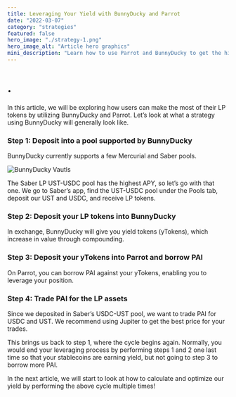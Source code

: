 ```yaml
---
title: Leveraging Your Yield with BunnyDucky and Parrot
date: "2022-03-07"
category: "strategies"
featured: false
hero_image: "./strategy-1.png"
hero_image_alt: "Article hero graphics"
mini_description: "Learn how to use Parrot and BunnyDucky to get the highest yield"
---
```


# .

In this article, we will be exploring how users can make the most of their LP tokens by utilizing BunnyDucky and Parrot.
Let’s look at what a strategy using BunnyDucky will generally look like.


### Step 1: Deposit into a pool supported by BunnyDucky

BunnyDucky currently supports a few Mercurial and Saber pools.

![BunnyDucky Vautls](https://i.postimg.cc/43Q1G0M0/Farms.png)

The Saber LP UST-USDC pool has the highest APY, so let’s go with that one. We go to Saber’s app, find the UST-USDC pool 
under the Pools tab, deposit our UST and USDC, and receive LP tokens.

### Step 2: Deposit your LP tokens into BunnyDucky

In exchange, BunnyDucky will give you yield tokens (yTokens), which increase in value through compounding.



### Step 3: Deposit your yTokens into Parrot and borrow PAI

On Parrot, you can borrow PAI against your yTokens, enabling you to leverage your position.

### Step 4: Trade PAI for the LP assets

Since we deposited in Saber’s USDC-UST pool, we want to trade PAI for USDC and UST. We recommend using
Jupiter to get the best price for your trades.

This brings us back to step 1, where the cycle begins again. Normally, you would end your leveraging process by performing steps 1 and 2 one last time so that your stablecoins are earning yield, 
but not going to step 3 to borrow more PAI.

In the next article, we will start to look at how to calculate and optimize our yield by performing the above cycle multiple times!